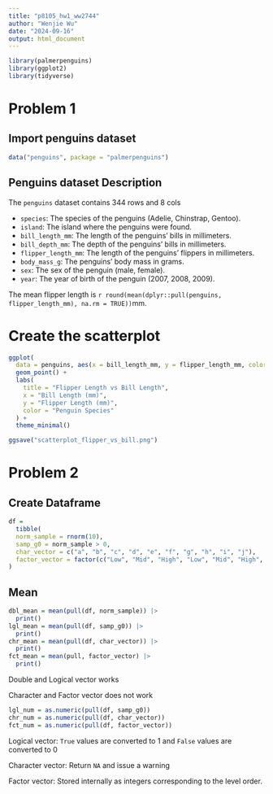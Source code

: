 ```yaml
---
title: "p8105_hw1_ww2744"
author: "Wenjie Wu"
date: "2024-09-16"
output: html_document
---
```


```r
library(palmerpenguins)
library(ggplot2)
library(tidyverse)
```

# Problem 1

## Import penguins dataset

```r
data("penguins", package = "palmerpenguins")
```

## Penguins dataset Description

The `penguins` dataset  contains 344 rows and 8 cols

- `species`: The species of the penguins (Adelie, Chinstrap, Gentoo).
- `island`: The island where the penguins were found.
- `bill_length_mm`: The length of the penguins' bills in millimeters.
- `bill_depth_mm`: The depth of the penguins' bills in millimeters.
- `flipper_length_mm`: The length of the penguins' flippers in millimeters.
- `body_mass_g`: The penguins' body mass in grams.
- `sex`: The sex of the penguin (male, female).
- `year`: The year of birth of the penguin (2007, 2008, 2009).

The mean flipper length is `r round(mean(dplyr::pull(penguins, flipper_length_mm), na.rm = TRUE))`mm.


# Create the scatterplot

```r
ggplot(
  data = penguins, aes(x = bill_length_mm, y = flipper_length_mm, color = species)) +
  geom_point() +
  labs(
    title = "Flipper Length vs Bill Length",
    x = "Bill Length (mm)",
    y = "Flipper Length (mm)",
    color = "Penguin Species"
  ) +
  theme_minimal()

ggsave("scatterplot_flipper_vs_bill.png")

```


# Problem 2

## Create Dataframe

```r
df = 
  tibble(
  norm_sample = rnorm(10),
  samp_g0 = norm_sample > 0,
  char_vector = c("a", "b", "c", "d", "e", "f", "g", "h", "i", "j"),
  factor_vector = factor(c("Low", "Mid", "High", "Low", "Mid", "High", "Low", "Mid", "High", "Low"))
)
```

## Mean

```r
dbl_mean = mean(pull(df, norm_sample)) |>
  print()
lgl_mean = mean(pull(df, samp_g0)) |>
  print()
chr_mean = mean(pull(df, char_vector)) |>
  print()
fct_mean = mean(pull, factor_vector) |>
  print()
```

Double and Logical vector works

Character and Factor vector does not work

```r
lgl_num = as.numeric(pull(df, samp_g0))
chr_num = as.numeric(pull(df, char_vector))
fct_num = as.numeric(pull(df, factor_vector))
```

Logical vector: `True` values are converted to 1 and `False` values are converted to 0

Character vector: Return `NA` and issue a warning

Factor vector: Stored internally as integers corresponding to the level order.

